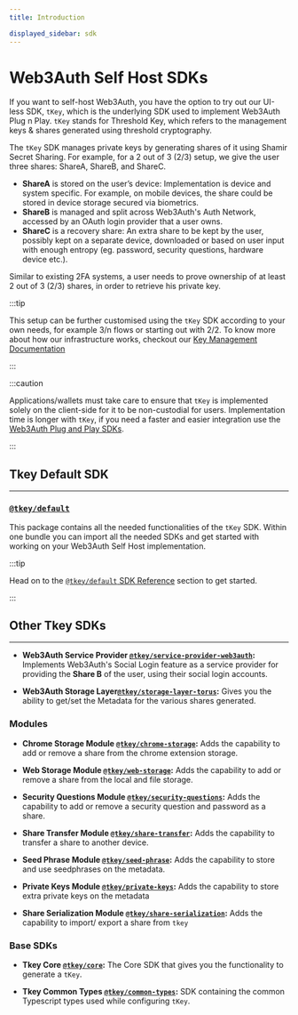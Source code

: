 ```yaml
---
title: Introduction

displayed_sidebar: sdk
---
```


# Web3Auth Self Host SDKs

If you want to self-host Web3Auth, you have the option to try out our UI-less SDK, `tKey`, which is the underlying SDK used to implement Web3Auth Plug
n Play. `tKey` stands for Threshold Key, which refers to the management keys & shares generated using threshold cryptography.

The `tKey` SDK manages private keys by generating shares of it using Shamir Secret Sharing. For example, for a 2 out of 3 (2/3) setup, we give the
user three shares: ShareA, ShareB, and ShareC.

- **ShareA** is stored on the user’s device: Implementation is device and system specific. For example, on mobile devices, the share could be stored
  in device storage secured via biometrics.
- **ShareB** is managed and split across Web3Auth's Auth Network, accessed by an OAuth login provider that a user owns.
- **ShareC** is a recovery share: An extra share to be kept by the user, possibly kept on a separate device, downloaded or based on user input with
  enough entropy (eg. password, security questions, hardware device etc.).

Similar to existing 2FA systems, a user needs to prove ownership of at least 2 out of 3 (2/3) shares, in order to retrieve his private key.

:::tip

This setup can be further customised using the `tKey` SDK according to your own needs, for example 3/n flows or starting out with 2/2. To know more
about how our infrastructure works, checkout our [Key Management Documentation](/overview/key-management)

:::

:::caution

Applications/wallets must take care to ensure that `tKey` is implemented solely on the client-side for it to be non-custodial for users.
Implementation time is longer with `tKey`, if you need a faster and easier integration use the [Web3Auth Plug and Play SDKs](/sdk/web/).

:::

## Tkey Default SDK

---

### [`@tkey/default`](https://www.npmjs.com/package/@tkey/default)

This package contains all the needed functionalities of the `tKey` SDK. Within one bundle you can import all the needed SDKs and get started with
working on your Web3Auth Self Host implementation.

:::tip

Head on to the [`@tkey/default` SDK Reference](./tkey) section to get started.

:::

## Other Tkey SDKs

---

- **Web3Auth Service Provider [`@tkey/service-provider-web3auth`](https://www.npmjs.com/package/@tkey/service-provider-web3auth):** Implements
  Web3Auth's Social Login feature as a service provider for providing the **Share B** of the user, using their social login accounts.

- **Web3Auth Storage Layer[`@tkey/storage-layer-torus`](https://www.npmjs.com/package/@tkey/storage-layer-torus):** Gives you the ability to get/set
  the Metadata for the various shares generated.

### Modules

- **Chrome Storage Module [`@tkey/chrome-storage`](https://www.npmjs.com/package/@tkey/chrome-storage):** Adds the capability to add or remove a share
  from the chrome extension storage.

- **Web Storage Module [`@tkey/web-storage`](https://www.npmjs.com/package/@tkey/web-storage):** Adds the capability to add or remove a share from the
  local and file storage.

- **Security Questions Module [`@tkey/security-questions`](https://www.npmjs.com/package/@tkey/security-questions):** Adds the capability to add or
  remove a security question and password as a share.

- **Share Transfer Module [`@tkey/share-transfer`](https://www.npmjs.com/package/@tkey/share-transfer):** Adds the capability to transfer a share to
  another device.

- **Seed Phrase Module [`@tkey/seed-phrase`](https://www.npmjs.com/package/@tkey/seed-phrase):** Adds the capability to store and use seedphrases on
  the metadata.

- **Private Keys Module [`@tkey/private-keys`](https://www.npmjs.com/package/@tkey/private-keys):** Adds the capability to store extra private keys on
  the metadata

- **Share Serialization Module [`@tkey/share-serialization`](https://www.npmjs.com/package/@tkey/share-serialization):** Adds the capability to
  import/ export a share from `tkey`

### Base SDKs

- **Tkey Core [`@tkey/core`](https://www.npmjs.com/package/@tkey/core):** The Core SDK that gives you the functionality to generate a `tKey`.

- **Tkey Common Types [`@tkey/common-types`](https://www.npmjs.com/package/@tkey/common-types):** SDK containing the common Typescript types used
  while configuring `tKey`.
